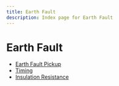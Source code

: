 ```yaml
---
title: Earth Fault
description: Index page for Earth Fault
---
```


# Earth Fault

- [Earth Fault Pickup](earth-fault-pickup)
- [Timing](timing)
- [Insulation Resistance](insulation-resistance)
